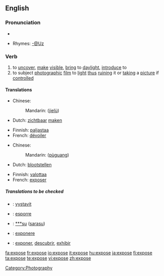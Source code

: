 {{see|exposé}}

==English==

===Pronunciation===
*{{audio|en-us-expose.ogg|Audio (US)}}

*Rhymes: [[Rhymes:English:-@Uz|-@Uz]]

===Verb===
{{en-verb|expos|ing}}

#to [[uncover]], [[make]] [[visible]], [[bring]] to [[daylight]], [[introduce]] to
#to subject [[photograph]]ic [[film]] to [[light]] [[thus]] [[ruin]]ing it or [[take|taking]] a [[picture]] if [[control]]led

====Translations====
{{trans-top|to uncover, make visible, bring to daylight, introduce to}}
*Chinese:
*:Mandarin: {{zh-ts|******|******}} ([[jie]][[lù]])
*Dutch: [[zichtbaar]] [[maken]]
{{trans-mid}}
*Finnish: [[paljastaa]]
*French: [[dévoiler]]
{{trans-bottom}}

{{trans-top|to subject photographic film to light thus ruining it or taking a picture if controlled}}
*Chinese:
*:Mandarin: {{zh-ts|******|******}} ([[pù]][[guang]])
*Dutch: [[blootstellen]]
{{trans-mid}}
*Finnish: [[valottaa]]
*French: [[exposer]]
{{trans-bottom}}

=====Translations to be checked=====
{{checktrans}}
{{top}}
*{{ttbc|Czech}}: [[vystavit]]
*{{ttbc|Italian}}: [[esporre]]
{{mid}}
*{{ttbc|Japanese}}: [[***su]] ([[sarasu]])
*{{ttbc|Latin}}: [[exponere]]
*{{ttbc|Spanish}}: [[exponer]], [[descubrir]], [[exhibir]]
{{bottom}}

[[Category:Photography]]

[[fa:expose]]
[[fr:expose]]
[[io:expose]]
[[it:expose]]
[[hu:expose]]
[[ja:expose]]
[[fi:expose]]
[[ta:expose]]
[[te:expose]]
[[vi:expose]]
[[zh:expose]]